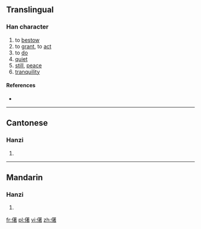 ==Translingual==

===Han character===
{{Han char|rn=9|rad=人|as=12|sn=14|four=|canj=人廿十日 (OTJA)|ids=⿰[[亻]][[著]]}}

# to [[bestow]]
# to [[grant]], to [[act]]
# to [[do]]
# [[quiet]]
# [[still]], [[peace]]
# [[tranquility]]

====References====
* {{Han ref|kx=0118.230|hdz=10223.130|uh=3482|ud=13442}}

----

==Cantonese==

===Hanzi===
{{yue-hanzi|jyut=|y=jeuk6}}

# {{defn|lang=yue|sort=人12}}

----

==Mandarin==

===Hanzi===
{{cmn-hanzi|pin=[[kù]] ([[ku4]]), [[zhuó]] ([[zhuo2]])|wg=k'u<sup>4</sup>, cho<sup>2</sup>}}

# {{defn|lang=cmn|sort=人12}}

[[fr:㒂]]
[[pl:㒂]]
[[vi:㒂]]
[[zh:㒂]]